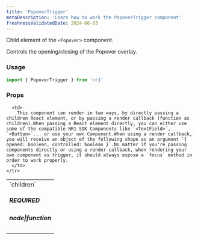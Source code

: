 ```yaml
---
title: 'PopoverTrigger'
metaDescription: 'Learn how to work the PopoverTrigger component'
freshnessValidatedDate: 2024-06-03
---
```


Child element of the `<Popover>` component.

Controls the opening/closing of the Popover overlay.

### Usage

```js
import { PopoverTrigger } from 'nr1'
```

### Props

<table>
  <tbody>
    <tr>
      <td>
        `children` <h5>REQUIRED</h5> <h5>node|function</h5>
      </td>

      <td>
        This component can render in two ways, by directly passing a children React element, or by passing a render callback (function as children).When passing a React element directly, you can either use some of the compatible NR1 SDK Components like `<TextField>`, `<Button>`... or use your own Component.When using a render callback, you will receive an object of the following shape as an argument `{ opened: boolean, controlled: boolean }`.No matter if you're passing components directly or using a render callback, when rendering your own component as trigger, it should always expose a `focus` method in order to work properly.
      </td>
    </tr>
  </tbody>
</table>
